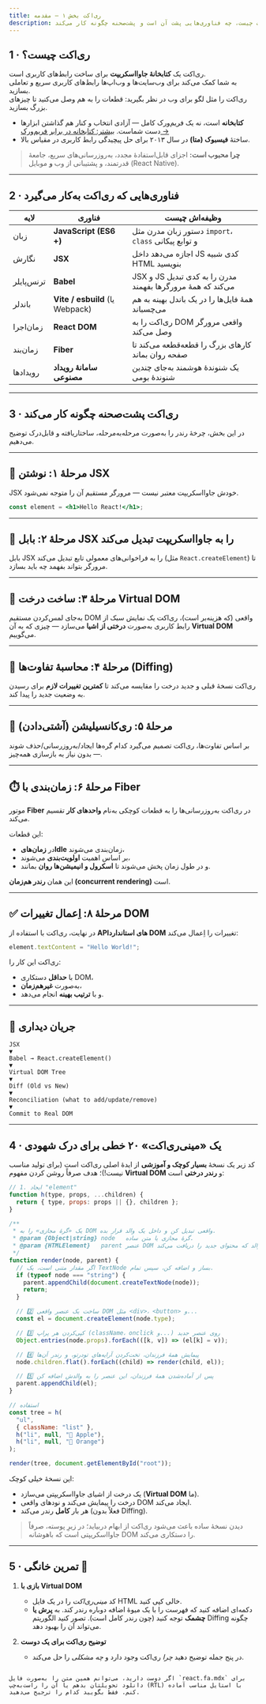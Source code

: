 ```yaml
---
title: ری‌اکت بخش ۱ — مقدمه
description: بیاموزید ری‌اکت چیست، چه فناوری‌هایی پشت آن است و پشت‌صحنه چگونه کار می‌کند.
---
```


## 1 · ری‌اکت چیست؟

ری‌اکت یک **کتابخانهٔ جاوااسکریپت** برای ساخت رابط‌های کاربری است.  
به شما کمک می‌کند برای وب‌سایت‌ها و وب‌اپ‌ها رابط‌های کاربری سریع و تعاملی بسازید.  
ری‌اکت را مثل لگو برای وب در نظر بگیرید: قطعات را به هم وصل می‌کنید تا چیزهای بزرگ بسازید.

- **کتابخانه** است، نه یک فریم‌ورک کامل — آزادی انتخاب و کنار هم گذاشتن ابزارها دست شماست. [بیشتر: کتابخانه در برابر فریم‌ورک →](/docs/flowers/library-vs-framework)
- ساختهٔ **فیسبوک (متا)** در سال ۲۰۱۳ برای حل پیچیدگی رابط کاربری در مقیاس بالا.

> **چرا محبوب است:** اجزای قابل‌استفادهٔ مجدد، به‌روزرسانی‌های سریع، جامعهٔ قدرتمند، و پشتیبانی از وب **و** موبایل (React Native).

---

## 2 · فناوری‌هایی که ری‌اکت به‌کار می‌گیرد

| لایه       | فناوری                          | وظیفه‌اش چیست                                                |
| ---------- | ------------------------------- | ------------------------------------------------------------ |
| زبان       | **JavaScript (ES6 +)**          | دستور زبان مدرن مثل `import`، `class` و توابع پیکانی         |
| نگارش      | **JSX**                         | اجازه می‌دهد داخل JS کدی شبیه HTML بنویسید                   |
| ترنس‌پایلر | **Babel**                       | JSX و JS مدرن را به کدی تبدیل می‌کند که همهٔ مرورگرها بفهمند |
| باندلر     | **Vite / esbuild** (یا Webpack) | همهٔ فایل‌ها را در یک باندل بهینه به هم می‌چسباند            |
| زمان‌اجرا  | **React DOM**                   | ری‌اکت را به DOM واقعی مرورگر وصل می‌کند                     |
| زمان‌بند   | **Fiber**                       | کارهای بزرگ را قطعه‌قطعه می‌کند تا صفحه روان بماند           |
| رویدادها   | **سامانهٔ رویداد مصنوعی**       | یک شنوندهٔ هوشمند به‌جای چندین شنوندهٔ بومی                  |

---

## 3 · ری‌اکت پشت‌صحنه چگونه کار می‌کند

در این بخش، چرخهٔ رندر را به‌صورت مرحله‌به‌مرحله، ساختاریافته و قابل‌درک توضیح می‌دهیم.

---

## 🔹 مرحلهٔ ۱: نوشتن JSX

JSX خودش جاوااسکریپت معتبر نیست — مرورگر مستقیم آن را متوجه نمی‌شود.

```jsx
const element = <h1>Hello React!</h1>;
```

---

## 🔄 مرحلهٔ ۲: بابل JSX را به جاوااسکریپت تبدیل می‌کند

بابل JSX را به فراخوانی‌های معمولی تابع تبدیل می‌کند (مثل `React.createElement`) تا مرورگر بتواند بفهمد چه باید بسازد.

---

## 🌳 مرحلهٔ ۳: ساخت درخت Virtual DOM

به‌جای لمس‌کردن مستقیم DOM واقعی (که هزینه‌بر است)، ری‌اکت یک نمایش سبک از رابط کاربری به‌صورت **درختی از اشیا** می‌سازد — چیزی که به آن **Virtual DOM** می‌گوییم.

---

## 🧮 مرحلهٔ ۴: محاسبهٔ تفاوت‌ها (Diffing)

ری‌اکت نسخهٔ قبلی و جدید درخت را مقایسه می‌کند تا **کمترین تغییرات لازم** برای رسیدن به وضعیت جدید را پیدا کند.

---

## 🧱 مرحلهٔ ۵: ری‌کانسیلیشن (آشتی‌دادن)

بر اساس تفاوت‌ها، ری‌اکت تصمیم می‌گیرد کدام گره‌ها ایجاد/به‌روزرسانی/حذف شوند — بدون نیاز به بازسازی همه‌چیز.

---

## ⏱️ مرحلهٔ ۶: زمان‌بندی با Fiber

موتور **Fiber** در ری‌اکت به‌روزرسانی‌ها را به قطعات کوچکی به‌نام **واحدهای کار** تقسیم می‌کند.

این قطعات:

- در **زمان‌هایIdle** زمان‌بندی می‌شوند،
- بر اساس اهمیت **اولویت‌بندی** می‌شوند،
- و در طول زمان پخش می‌شوند تا **اسکرول و انیمیشن‌ها روان** بمانند.

این همان **رندر هم‌زمان (concurrent rendering)** است.

---

## ✅ مرحلهٔ ۸: اِعمال تغییرات DOM

در نهایت، ری‌اکت با استفاده از **APIهای استاندارد DOM** تغییرات را اِعمال می‌کند:

```js
element.textContent = "Hello World!";
```

ری‌اکت این کار را:

- با **حداقل** دستکاری DOM،
- به‌صورت **غیرهم‌زمان**،
- و با **ترتیب بهینه** انجام می‌دهد.

---

## 🔁 جریان دیداری

```
JSX
▼
Babel → React.createElement()
▼
Virtual DOM Tree
▼
Diff (Old vs New)
▼
Reconciliation (what to add/update/remove)
▼
Commit to Real DOM
```

---

## 4 · یک «مینی‌ری‌اکت» ۲۰ خطی برای درک شهودی

کد زیر یک نسخهٔ **بسیار کوچک و آموزشی** از ایدهٔ اصلی ری‌اکت است (برای تولید مناسب نیست!)؛ هدف صرفاً روشن کردن مفهوم **Virtual DOM** و **رندر درختی** است:

```js
// 1. ایجاد "element"
function h(type, props, ...children) {
  return { type, props: props || {}, children };
}

/**
 * یک «گرهٔ مجازی» را به DOM واقعی تبدیل کن و داخل یک والد قرار بده.
 * @param {Object|string} node   گرهٔ مجازی یا متن ساده.
 * @param {HTMLElement}   parent عنصر DOM والد که محتوای جدید را دریافت می‌کند.
 */
function render(node, parent) {
  // اگر مقدار متنی است، یک TextNode بساز و اضافه کن، سپس تمام.
  if (typeof node === "string") {
    parent.appendChild(document.createTextNode(node));
    return;
  }

  // 2️⃣ ساخت یک عنصر واقعی DOM مثل <div>، <button> و...
  const el = document.createElement(node.type);

  // 3️⃣ کپی‌کردن هر پراپ (className، onclick و...) روی عنصر جدید
  Object.entries(node.props).forEach(([k, v]) => (el[k] = v));

  // 4️⃣ پیمایش همهٔ فرزندان، تخت‌کردن آرایه‌های تو‌در‌تو، و رندر آن‌ها
  node.children.flat().forEach((child) => render(child, el));

  // 5️⃣ پس از آماده‌شدن همهٔ فرزندان، این عنصر را به والدش اضافه کن
  parent.appendChild(el);
}

// استفاده
const tree = h(
  "ul",
  { className: "list" },
  h("li", null, "🍎 Apple"),
  h("li", null, "🍊 Orange")
);

render(tree, document.getElementById("root"));
```

این نسخهٔ خیلی کوچک:

- یک درخت از اشیای جاوااسکریپتی می‌سازد (**Virtual DOM** ما).
- درخت را پیمایش می‌کند و نودهای واقعی DOM ایجاد می‌کند.
- هر بار **کامل** رندر می‌کند (فعلاً بدون Diffing).

> دیدن نسخهٔ ساده باعث می‌شود ری‌اکت از ابهام دربیاید؛ در زیرِ پوسته، صرفاً جاوااسکریپتی است که باهوشانه DOM را دستکاری می‌کند.

---

## 5 · تمرین خانگی 🏡

1. **بازی با Virtual DOM**

   - کد _مینی‌ری‌اکت_ را در یک فایل HTML خالی کپی کنید.
   - دکمه‌ای اضافه کنید که فهرست را با یک میوهٔ اضافه دوباره رندر کند. به **پرش یا چشمک** توجه کنید (چون رندر کامل است). تصور کنید الگوریتم Diffing چگونه می‌تواند آن را بهبود دهد.

2. **توضیح ری‌اکت برای یک دوست**

   - در پنج جمله توضیح دهید _چرا_ ری‌اکت وجود دارد و _چه مشکلی_ را حل می‌کند.

```

اگر دوست دارید، می‌توانم همین متن را به‌صورت فایل `react.fa.mdx` برای دانلود تحویلتان بدهم یا آن را راست‌به‌چپ (RTL) با استایل مناسب آماده کنم. فقط بگویید کدام را ترجیح می‌دهید.
```
